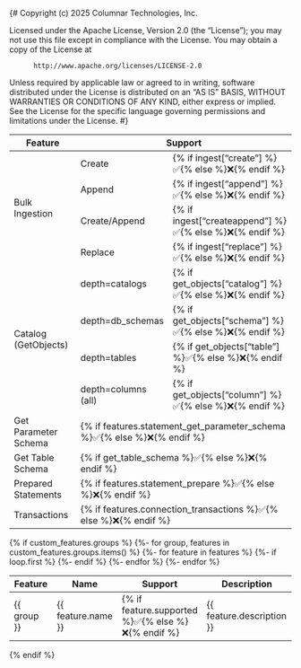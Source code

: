 {#
  Copyright (c) 2025 Columnar Technologies, Inc.

  Licensed under the Apache License, Version 2.0 (the "License");
  you may not use this file except in compliance with the License.
  You may obtain a copy of the License at

          http://www.apache.org/licenses/LICENSE-2.0

  Unless required by applicable law or agreed to in writing, software
  distributed under the License is distributed on an "AS IS" BASIS,
  WITHOUT WARRANTIES OR CONDITIONS OF ANY KIND, either express or implied.
  See the License for the specific language governing permissions and
  limitations under the License.
#}
<table class="docutils data align-default" style="width: 100%">
  <colgroup>
    <col span="1" style="width: 25%;">
    <col span="1" style="width: 25%;">
    <col span="1" style="width: 50%;">
  </colgroup>
  <thead>
    <tr>
      <th>Feature</th>
      <th colspan="2">Support</th>
    </tr>
  </thead>
  <tbody>
    <tr>
      <td rowspan="4">Bulk Ingestion</td>
      <td>Create</td>
      <td>{% if ingest["create"] %}✅{% else %}❌{% endif %}</td>
    </tr>
    <tr>
      <td>Append</td>
      <td>{% if ingest["append"] %}✅{% else %}❌{% endif %}</td>
    </tr>
    <tr>
      <td>Create/Append</td>
      <td>{% if ingest["createappend"] %}✅{% else %}❌{% endif %}</td>
    </tr>
    <tr>
      <td>Replace</td>
      <td>{% if ingest["replace"] %}✅{% else %}❌{% endif %}</td>
    </tr>
    <tr>
      <td rowspan="4">Catalog (GetObjects)</td>
      <td>depth=catalogs</td>
      <td>{% if get_objects["catalog"] %}✅{% else %}❌{% endif %}</td>
    </tr>
    <tr>
      <td>depth=db_schemas</td>
      <td>{% if get_objects["schema"] %}✅{% else %}❌{% endif %}</td>
    </tr>
    <tr>
      <td>depth=tables</td>
      <td>{% if get_objects["table"] %}✅{% else %}❌{% endif %}</td>
    </tr>
    <tr>
      <td>depth=columns (all)</td>
      <td>{% if get_objects["column"] %}✅{% else %}❌{% endif %}</td>
    </tr>
    <tr>
      <td>Get Parameter Schema</td>
      <td colspan="2">{% if features.statement_get_parameter_schema %}✅{% else %}❌{% endif %}</td>
    </tr>
    <tr>
      <td>Get Table Schema</td>
      <td colspan="2">{% if get_table_schema %}✅{% else %}❌{% endif %}</td>
    </tr>
    <tr>
      <td>Prepared Statements</td>
      <td colspan="2">{% if features.statement_prepare %}✅{% else %}❌{% endif %}</td>
    </tr>
    <tr>
      <td>Transactions</td>
      <td colspan="2">{% if features.connection_transactions %}✅{% else %}❌{% endif %}</td>
    </tr>
  </tbody>
</table>

{% if custom_features.groups %}
<table class="docutils data align-default" style="width: 100%">
  <colgroup>
    <col span="1" style="width: 25%;">
    <col span="1" style="width: 25%;">
    <col span="1" style="width: 10%;">
    <col span="1" style="width: 40%;">
  </colgroup>
  <thead>
    <tr>
      <th>Feature</th>
      <th>Name</th>
      <th>Support</th>
      <th>Description</th>
    </tr>
  </thead>
  <tbody>
    {%- for group, features in custom_features.groups.items() %}
    {%- for feature in features %}
    <tr>
    {%- if loop.first %}
      <td rowspan="{{ features|length }}">{{ group }}</td>
    {%- endif %}
      <td>{{ feature.name }}</td>
      <td>{% if feature.supported %}✅{% else %}❌{% endif %}</td>
      <td>{{ feature.description }}</td>
    </tr>
    {%- endfor %}
    {%- endfor %}
  </tbody>
</table>
{% endif %}
